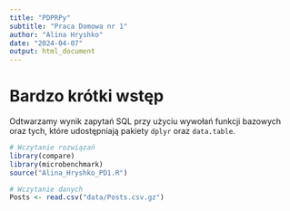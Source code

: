 ```yaml
---
title: "PDPRPy"
subtitle: "Praca Domowa nr 1"
author: "Alina Hryshko"
date: "2024-04-07"
output: html_document
---
```


# Bardzo krótki wstęp

Odtwarzamy wynik zapytań SQL przy użyciu wywołań funkcji bazowych oraz tych, które udostępniają pakiety `dplyr` oraz `data.table`.

```r
# Wczytanie rozwiązań
library(compare)
library(microbenchmark)
source("Alina_Hryshko_PD1.R")
```

```r
# Wczytanie danych
Posts <- read.csv("data/Posts.csv.gz")
```